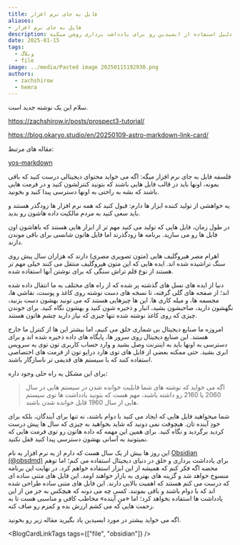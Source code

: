 ```yaml
---
title: فایل به جای نرم افزار
aliases: 
- فایل به جای نرم افزار
description: توی این مقاله در مورد فلسفه فایل به جای نرم افزار بهتون توضیحاتی ارائه می دم که دلیل استفاده از ابسیدین رو برای یادداشت برداری روشن میکنه.
date: 2025-01-15
tags:
  - وبلاگ
  - file
image: ../media/Pasted image 20250115192930.png
authors:
  - zachshirow
  - hemra
---
```


سلام این یک نوشته جدید است. 

https://zachshirow.ir/posts/prospect3-tutorial/

https://blog.okaryo.studio/en/20250109-astro-markdown-link-card/

مقاله های مرتبط: 

[yos-markdown](yos-markdown.md)



فلسفه فایل به جای نرم افزار میگه: اگه می خواید محتوای دیجیتالی درست کنید که باقی بمونه، اونها باید در قالب فایل هایی باشند که بتونید کنترلشون کنید و در فرمت هایی باشند که بشه به راحتی به اونها دسترسی پیدا کنید و بخونید.

یه خواهشی از تولید کننده ابزار ها دارم: قبول کنید که همه نرم افزار ها زودگذر هستند و باید سعی کنید به مردم مالکیت داده هاشون رو بدید.

در طول زمان، فایل هایی که تولید می کنید مهم تر از ابزار هایی هستند که باهاشون اون فایل ها رو می سازید. برنامه ها زودگذرند اما فایل هاتون شانسی برای باقی موندن دارند.

اهرام مصر هیروگلیف هایی (متون تصویری مصری) دارند که هزاران سال پیش روی سنگ تراشیده شده اند. ایده هایی که این متون هیروگلیف منتقل می کنند خیلی مهم تر هستند از نوع قلم تراش سنگی که برای نوشتن آنها استفاده شده.

دنیا از ایده های نسل های گذشته پر شده که از راه های مختلف به ما انتقال داده شده اند؛ از صفحه های گلی گرفته، تا نسخه های دست نوشته روی کاغذ و پوست، نقاشی ها، مجسمه ها، و میله کاری ها. این ها چیزهایی هستند که می تونید بهشون دست بزنید، نگهشون دارید، صاحبشون بشید، انبار و ذخیره شون کنید و بهشون نگاه کنید. برای خوندن چیزی که روی کاغذ نوشته شده تنها چیزی که نیاز دارید چشم هاتون هستند.

امروزه ما صنایع دیجیتال بی شماری خلق می کنیم، اما بیشتر این ها از کنترل ما خارج هستند. این صنایع دیجیتال روی سرور ها، پایگاه های داده ذخیره شده اند و برای دسترسی به اونها باید به اینترنت وصل بشید و وارد حساب کاربری تون توی یه سرویس ابری بشید. حتی ممکنه بعضی از فایل های توی هارد درایو تون از فرمت های اختصاصی استفاده کنند که با سیستم های قدیمی تر ناسازگار باشند.

برای این مشکل یه راه حلی وجود داره:

> اگه می خواید که نوشته های شما قابلیت خوانده شدن در سیستم هایی در سال 2060 یا 2160 رو داشته باشند، مهم هست که بتونید یادداشت ها توی سیستم هایی از سال 1960 قابل خوانده شدن باشند.

شما میخواهید فایل هایی که ایجاد می کنید با دوام باشند، نه تنها برای آیندگان، بلکه برای خودِ آینده تان. هیچوقت نمی دونید که شاید بخواهید به چیزی که سال ها پیش درست کردید برگردید و نگاه کنید. برای همین این مهمه که داده هاتون رو توی فرمت هایی که نمیتونید به آسانی بهشون دسترسی پیدا کنید قفل نکنید.

این روز ها بیش از یک سال هست که دارم از یه نرم افزار به نام [Obsidian (@obsdmd)](https://zachshirow.ir/posts/obsidian-sharpen-your-thinking) برای یادداشت برداری و خلق در دنیای دیجیتال استفاده می کنم؛ اما توهم محضه اگه فکر کنم که همیشه از این ابزار استفاده خواهم کرد. در نهایت این برنامه منسوخ خواهد شد و گزینه های بهتری به بازار خواهند اومد. این فایل های متنی ساده ای که درست می کنم هستند که اهمیت بالایی دارند. این فایل های متنی ساده طراحی شده اند که با دوام باشند و باقی بمونند. کسی چه می دونه که هیچکس به جز من از این یادداشت ها استفاده نخواهد کرد؛ اما «منِ آینده» مخاطب کافی و مناسبی هست تا به زحمت هایی که می کشم ارزش بده و کمرم رو صاف کنه.

اگه می خواید بیشتر در مورد ابسیدین یاد بگیرید مقاله زیر رو بخونید. 

<BlogCardLink id="[[obsidian-about.mdx]]" />

<BlogCardLinkTags tags={["file", "obsidian"]} />
